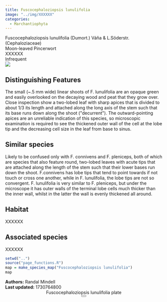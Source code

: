 ```yaml
---
title: Fuscocephaloziopsis lunulifolia
image: "../img/XXXXXX"
categories:
  - Marchantiophyta
---
```


<div class="info-panel">
 <div class="info-top">
  <div class="taxon-scientific"><span class="taxon-name">Fuscocephaloziopsis lunulifolia</span> <span class="taxon-authority">(Dumort.) Váňa &amp; L.Söderstr.</span> <span class="taxon-family">(Cephaloziaceae)</span></div>
  <div class="taxon-common">Moon-leaved Pincerwort</div>
 </div>
 <div class="info-bottom">
  <div class="taxon-qnd">XXXXXX</div>
  <div class="taxon-abundance">Infrequent</div>
 </div>
</div>
<div class="imerss-content-frame">
 <div class="imerss-image-header">
  <div class="imerss-image-holder imerss-column-left" data-toggle="tooltip" style="background-image: url(../img/XXXXXX)" title="XXXXXX">
  </div>

  <div class="imerss-image-holder imerss-column-right" data-toggle="tooltip" style="background-image: url(../img/XXXXXX)" title="XXXXXX">
  </div>
 
 </div>
 <div class="imerss-content-lower">
  <div class="imerss-column-left">
  <div class="tab-microscope" data-micromodal-trigger="modal-plate">
  <img src="../img/bryo guide microscope.png"/>
  </div>

<h2>Distinguishing Features</h2>

The small (~.5 mm wide) linear shoots of F. lunulifolia are an opaque green and easily overlooked on the decaying wood and peat that they grow over. Close inspection show a two-lobed leaf with sharp apices that is divided to about 1/3 its length and attached along the long axis of the stem such that its base runs down along the shoot (&quot;decurrent&quot;). The outward-pointing apices are an unreliable indication of this species, so microscopic examination is required to see the thickened outer wall of the cell at the lobe tip and the decreasing cell size in the leaf from base to sinus.

<h2>Similar species</h2>

Likely to be confused only with F. connivens and F. pleniceps, both of which are species that also feature round, two-lobed leaves with acute tips that are attached along the length of the stem such that their lower bases run down the shoot. F.connivens has lobe tips that tend to point towards if not touch or cross one another, while in F. lunulifolia, the lobe tips are not so convergent. F. lunulifolia is very similar to F. pleniceps, but under the microscope it has outer walls of the terminal lobe cells much thicker than the inner wall, whilst in the latter the wall is evenly thickened all around.

<h2>Habitat</h2>

XXXXXX

<h2>Associated species</h2>

XXXXXX
</div>

<div class="imerss-column-right">

<div class="imerss-image-holder imerss-column-right" data-toggle="tooltip" style="background-image: url(../img/XXXXX)" title="XXXXX">
</div>

<div class="imerss-map-holder">
```r
setwd("..")
source("page_functions.R")
map = make_species_map("Fuscocephaloziopsis lunulifolia")
map
```
</div>

</div>

</div>
</div>

<div class="taxon-footer">
 <div class="taxon-authors"><b>Authors:</b> <span>Randal Mindell</span></div>
 <div class="taxon-update"><b>Last updated:</b> <span>1730764800</span></div>
</div>

<div class="modal micromodal-slide" id="modal-plate" aria-hidden="true">
 <div class="modal__overlay" tabindex="-1" data-micromodal-close>
  <div class="modal__container" role="dialog" aria-modal="true" aria-labelledby="modal-plate-title" >
   <header class="modal__header">
   <div class="modal__title" id="modal-plate-title">
  Fuscocephaloziopsis lunulifolia plate
   </div>
   <button class="modal__close" aria-label="Close" data-micromodal-close></button>
   </header>
  <div class="modal__content" id="modal-plate-content">
   <div class="imerss-image-holder" data-toggle="tooltip" style="background-image: url(../img/XXXXX)" title="XXXXX">
  </div>
  </div>
  </div>
 </div>
</div>

<script src="../js/micromodal.min.js"></script>
<link href="../css/style-taxon.css" rel="stylesheet">
<link href="../css/micromodal.css" rel="stylesheet">

<script>
MicroModal.init();
</script>

